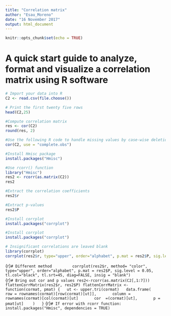 ---
title: "Correlation matrix"
author: "Esau_Moreno"
date: "16 November 2017"
output: html_document
---

```{r setup, include=FALSE}
knitr::opts_chunk$set(echo = TRUE)
```

# A quick start guide to analyze, format and visualize a correlation matrix using R software

```{r}
# Import your data into R
C2 <- read.csv(file.choose())
```
```{r}
# Print the first twenty five rows
head(C2,25)
```

```{r}
#Compute correlation matrix
res <- cor(C2)
round(res, 2)
```
```{r}
#Use the following R code to handle missing values by case-wise deletion.
cor(C2, use = "complete.obs")
```
```{r}
#Install Hmisc package
install.packages("Hmisc")
```
```{r}
#Use rcorr() function
library("Hmisc")
res2 <- rcorr(as.matrix(C2))
res2
```
```{r}
#Extract the correlation coefficients
res2$r
```
```{r}
#Extract p-values
res2$P
```
```{r}
#Install corrplot
install.packages("corrplot")
```
```{r}
#Install corrplot
install.packages("corrplot")
```
```{r}
# Insignificant correlations are leaved blank
library(corrplot)
corrplot(res2$r, type="upper", order="alphabet", p.mat = res2$P, sig.level = 0.01, insig = "blank")
```
{r}```
# Different method
        corrplot(res2$r, method= "color", type="upper", order="alphabet", p.mat = res2$P, sig.level = 0.05, 
         tl.col="black", tl.srt=45, diag=FALSE, insig = "blank")
```        
{r}```
# Bring out cor and p values
res2<-rcorr(as.matrix(C2[,1:7]))
flattenCorrMatrix(res2$r, res2$P)
flattenCorrMatrix <- function(cormat, pmat) {
  ut <- upper.tri(cormat)
  data.frame(
      row = rownames(cormat)[row(cormat)[ut]],
      column = rownames(cormat)[col(cormat)[ut]
      cor  =(cormat)[ut],
      p = pmat[ut]
   )
  }
```
{r}```
# If error with rcorr function:
install.packages("Hmisc", dependencies = TRUE)
```
